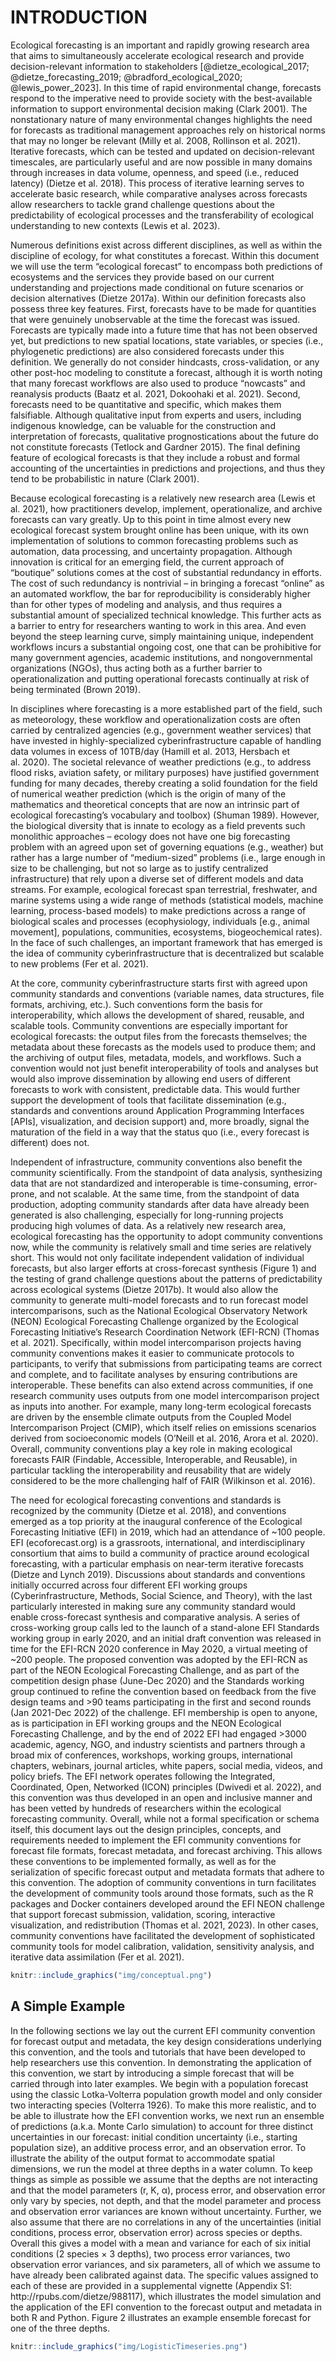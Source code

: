 # INTRODUCTION
Ecological forecasting is an important and rapidly growing research area that aims to simultaneously accelerate ecological research and provide decision-relevant information to stakeholders [@dietze_ecological_2017; @dietze_forecasting_2019; @bradford_ecological_2020; @lewis_power_2023]. In this time of rapid environmental change, forecasts respond to the imperative need to provide society with the best-available information to support environmental decision making (Clark 2001). The nonstationary nature of many environmental changes highlights the need for forecasts as traditional management approaches rely on historical norms that may no longer be relevant (Milly et al. 2008, Rollinson et al. 2021). Iterative forecasts, which can be tested and updated on decision-relevant timescales, are particularly useful and are now possible in many domains through increases in data volume, openness, and speed (i.e., reduced latency) (Dietze et al. 2018). This process of iterative learning serves to accelerate basic research, while comparative analyses across forecasts allow researchers to tackle grand challenge questions about the predictability of ecological processes and the transferability of ecological understanding to new contexts (Lewis et al. 2023).

Numerous definitions exist across different disciplines, as well as within the discipline of ecology, for what constitutes a forecast. Within this document we will use the term “ecological forecast” to encompass both predictions of ecosystems and the services they provide based on our current understanding and projections made conditional on future scenarios or decision alternatives (Dietze 2017a). Within our definition forecasts also possess three key features. First, forecasts have to be made for quantities that were genuinely unobservable at the time the forecast was issued. Forecasts are typically made into a future time that has not been observed yet, but predictions to new spatial locations, state variables, or species (i.e., phylogenetic predictions) are also considered forecasts under this definition. We generally do not consider hindcasts, cross-validation, or any other post-hoc modeling to constitute a forecast, although it is worth noting that many forecast workflows are also used to produce “nowcasts” and reanalysis products (Baatz et al. 2021, Dokoohaki et al. 2021). Second, forecasts need to be quantitative and specific, which makes them falsifiable. Although qualitative input from experts and users, including indigenous knowledge, can be valuable for the construction and interpretation of forecasts, qualitative prognostications about the future do not constitute forecasts (Tetlock and Gardner 2015). The final defining feature of ecological forecasts is that they include a robust and formal accounting of the uncertainties in predictions and projections, and thus they tend to be probabilistic in nature (Clark 2001).

Because ecological forecasting is a relatively new research area (Lewis et al. 2021), how practitioners develop, implement, operationalize, and archive forecasts can vary greatly. Up to this point in time almost every new ecological forecast system brought online has been unique, with its own implementation of solutions to common forecasting problems such as automation, data processing, and uncertainty propagation. Although innovation is critical for an emerging field, the current approach of “boutique” solutions comes at the cost of substantial redundancy in efforts. The cost of such redundancy is nontrivial – in bringing a forecast “online” as an automated workflow, the bar for reproducibility is considerably higher than for other types of modeling and analysis, and thus requires a substantial amount of specialized technical knowledge. This further acts as a barrier to entry for researchers wanting to work in this area. And even beyond the steep learning curve, simply maintaining unique, independent workflows incurs a substantial ongoing cost, one that can be prohibitive for many government agencies, academic institutions, and nongovernmental organizations (NGOs), thus acting both as a further barrier to operationalization and putting operational forecasts continually at risk of being terminated (Brown 2019).

In disciplines where forecasting is a more established part of the field, such as meteorology, these workflow and operationalization costs are often carried by centralized agencies (e.g., government weather services) that have invested in highly-specialized cyberinfrastructure capable of handling data volumes in excess of 10TB/day (Hamill et al. 2013, Hersbach et al. 2020). The societal relevance of weather predictions (e.g., to address flood risks, aviation safety, or military purposes) have justified government funding for many decades, thereby creating a solid foundation for the field of numerical weather prediction (which is the origin of many of the mathematics and theoretical concepts that are now an intrinsic part of ecological forecasting’s vocabulary and toolbox) (Shuman 1989). However, the biological diversity that is innate to ecology as a field prevents such monolithic approaches – ecology does not have one big forecasting problem with an agreed upon set of governing equations (e.g., weather) but rather has a large number of “medium-sized” problems (i.e., large enough in size to be challenging, but not so large as to justify centralized infrastructure) that rely upon a diverse set of different models and data streams. For example, ecological forecast span terrestrial, freshwater, and marine systems using a wide range of methods (statistical models, machine learning, process-based models) to make predictions across a range of biological scales and processes (ecophysiology, individuals [e.g., animal movement], populations, communities, ecosystems, biogeochemical rates). In the face of such challenges, an important framework that has emerged is the idea of community cyberinfrastructure that is decentralized but scalable to new problems (Fer et al. 2021). 

At the core, community cyberinfrastructure starts first with agreed upon community standards and conventions (variable names, data structures, file formats, archiving, etc.). Such conventions form the basis for interoperability, which allows the development of shared, reusable, and scalable tools. Community conventions are especially important for ecological forecasts: the output files from the forecasts themselves; the metadata about these forecasts as the models used to produce them; and the archiving of output files, metadata, models, and workflows. Such a convention would not just benefit interoperability of tools and analyses but would also improve dissemination by allowing end users of different forecasts to work with consistent, predictable data. This would further support the development of tools that facilitate dissemination (e.g., standards and conventions around Application Programming Interfaces [APIs], visualization, and decision support) and, more broadly, signal the maturation of the field in a way that the status quo (i.e., every forecast is different) does not. 

Independent of infrastructure, community conventions also benefit the community scientifically. From the standpoint of data analysis, synthesizing data that are not standardized and interoperable is time-consuming, error-prone, and not scalable. At the same time, from the standpoint of data production, adopting community standards after data have already been generated is also challenging, especially for long-running projects producing high volumes of data. As a relatively new research area, ecological forecasting has the opportunity to adopt community conventions now, while the community is relatively small and time series are relatively short. This would not only facilitate independent validation of individual forecasts, but also larger efforts at cross-forecast synthesis (Figure 1) and the testing of grand challenge questions about the patterns of predictability across ecological systems (Dietze 2017b). It would also allow the community to generate multi-model forecasts and to run forecast model intercomparisons, such as the National Ecological Observatory Network (NEON) Ecological Forecasting Challenge organized by the Ecological Forecasting Initiative’s Research Coordination Network (EFI-RCN) (Thomas et al. 2021). Specifically, within model intercomparison projects having community conventions makes it easier to communicate protocols to participants, to verify that submissions from participating teams are correct and complete, and to facilitate analyses by ensuring contributions are interoperable. These benefits can also extend across communities, if one research community uses outputs from one model intercomparison project as inputs into another. For example, many long-term ecological forecasts are driven by the ensemble climate outputs from the Coupled Model Intercomparison Project (CMIP), which itself relies on emissions scenarios derived from socioeconomic models (O’Neill et al. 2016, Arora et al. 2020). Overall, community conventions play a key role in making ecological forecasts FAIR (Findable, Accessible, Interoperable, and Reusable), in particular tackling the interoperability and reusability that are widely considered to be the more challenging half of FAIR (Wilkinson et al. 2016).

The need for ecological forecasting conventions and standards is recognized by the community (Dietze et al. 2018), and conventions emerged as a top priority at the inaugural conference of the Ecological Forecasting Initiative (EFI) in 2019, which had an attendance of ~100 people. EFI (ecoforecast.org) is a grassroots, international, and interdisciplinary consortium that aims to build a community of practice around ecological forecasting, with a particular emphasis on near-term iterative forecasts (Dietze and Lynch 2019). Discussions about standards and conventions initially occurred across four different EFI working groups (Cyberinfrastructure, Methods, Social Science, and Theory), with the last particularly interested in making sure any community standard would enable cross-forecast synthesis and comparative analysis. A series of cross-working group calls led to the launch of a stand-alone EFI Standards working group in early 2020, and an initial draft convention was released in time for the EFI-RCN 2020 conference in May 2020, a virtual meeting of ~200 people. The proposed convention was adopted by the EFI-RCN as part of the NEON Ecological Forecasting Challenge, and as part of the competition design phase (June-Dec 2020) and the Standards working group continued to refine the convention based on feedback from the five design teams and >90 teams participating in the first and second rounds (Jan 2021-Dec 2022) of the challenge. EFI membership is open to anyone, as is participation in EFI working groups and the NEON Ecological Forecasting Challenge, and by the end of 2022 EFI had engaged >3000 academic, agency, NGO, and industry scientists and partners through a broad mix of conferences, workshops, working groups, international chapters, webinars, journal articles, white papers, social media, videos, and policy briefs. The EFI network operates following the Integrated, Coordinated, Open, Networked (ICON) principles (Dwivedi et al. 2022), and this convention was thus developed in an open and inclusive manner and has been vetted by hundreds of researchers within the ecological forecasting community.
Overall, while not a formal specification or schema itself, this document lays out the design principles, concepts, and requirements needed to implement the EFI community conventions for forecast file formats, forecast metadata, and forecast archiving. This allows these conventions to be implemented formally, as well as for the serialization of specific forecast output and metadata formats that adhere to this convention. The adoption of community conventions in turn facilitates the development of community tools around those formats, such as the R packages and Docker containers developed around the EFI NEON challenge that support forecast submission, validation, scoring, interactive visualization, and redistribution (Thomas et al. 2021, 2023). In other cases, community conventions have facilitated the development of sophisticated community tools for model calibration, validation, sensitivity analysis, and iterative data assimilation (Fer et al. 2021).

```r
knitr::include_graphics("img/conceptual.png")
```

## A Simple Example
In the following sections we lay out the current EFI community convention for forecast output and metadata, the key design considerations underlying this convention, and the tools and tutorials that have been developed to help researchers use this convention. In demonstrating the application of this convention, we start by introducing a simple forecast that will be carried through into later examples. We begin with a population forecast using the classic Lotka-Volterra population growth model and only consider two interacting species (Volterra 1926). To make this more realistic, and to be able to illustrate how the EFI convention works, we next run an ensemble of predictions (a.k.a. Monte Carlo simulation) to account for three distinct uncertainties in our forecast: initial condition uncertainty (i.e., starting population size), an additive process error, and an observation error. To illustrate the ability of the output format to accommodate spatial dimensions, we run the model at three depths in a water column. To keep things as simple as possible we assume that the depths are not interacting and that the model parameters (r, K, α), process error, and observation error only vary by species, not depth, and that the model parameter and process and observation error variances are known without uncertainty. Further, we also assume that there are no correlations in any of the uncertainties (initial conditions, process error, observation error) across species or depths. Overall this gives a model with a mean and variance for each of six initial conditions (2 species × 3 depths), two process error variances, two observation error variances, and six parameters, all of which we assume to have already been calibrated against data. The specific values assigned to each of these are provided in a supplemental vignette (Appendix S1: http://rpubs.com/dietze/988117), which illustrates the model simulation and the application of the EFI convention to the forecast output and metadata in both R and Python. Figure 2 illustrates an example ensemble forecast for one of the three depths.  

```r
knitr::include_graphics("img/LogisticTimeseries.png")
```
